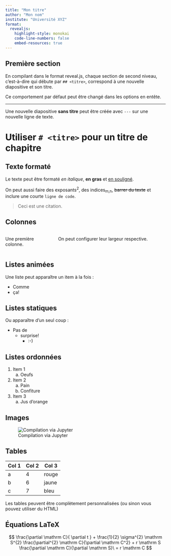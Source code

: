```yaml
---
title: "Mon titre"
author: "Mon nom"
institute: "Université XYZ"
format:
  revealjs:
    highlight-style: monokai
    code-line-numbers: false
    embed-resources: true
---
```


## Première section

En compilant dans le format reveal.js, chaque section de second niveau,
c'est-à-dire qui débute par `## <titre>`,
correspond à une nouvelle diapositive et son titre.

Ce comportement par défaut peut être changé dans les options en entête.

---

Une nouvelle diapositive **sans titre** peut être créée avec `---`
sur une nouvelle ligne de texte.

# Utiliser `# <titre>` pour un titre de chapitre

## Texte formaté

Le texte peut être formaté *en italique*, **en gras** et
[en souligné]{.underline}.

On peut aussi faire des exposants^2^, des indices~m,n~, ~~barrer du texte~~ et
inclure une courte `ligne de code`.

> Ceci est une citation.

## Colonnes

:::: {.columns}
::: {.column width="30%"}
Une première colonne.
:::

::: {.column width="70%"}
On peut configurer leur largeur respective.
:::
::::

## Listes animées

Une liste peut apparaître un item à la fois :

::: {.incremental}
- Comme
- ça!
:::

## Listes statiques

Ou apparaître d'un seul coup :

* Pas de
    + surprise!
        - :-)

## Listes ordonnées

1. Item 1
    a) Oeufs
2. Item 2
    a) Pain
    b) Confiture
3. Item 3
    a) Jus d'orange

## Images

![Compilation via Jupyter](../img/quarto/qmd_jupyter.png)

## Tables

| Col 1 | Col 2 | Col 3 |
|-------|-------|-------|
| a     | 4     | rouge |
| b     | 6     | jaune |
| c     | 7     | bleu  |

:::{.callout-note}
Les tables peuvent être complètement personnalisées
(ou sinon vous pouvez utiliser du HTML)
:::

## Équations LaTeX

$$
\frac{\partial \mathrm C}{ \partial t } +
\frac{1}{2} \sigma^{2} \mathrm S^{2}
\frac{\partial^{2} \mathrm C}{\partial \mathrm C^2} +
r \mathrm S \frac{\partial \mathrm C}{\partial \mathrm S}\ =
r \mathrm C
$$
